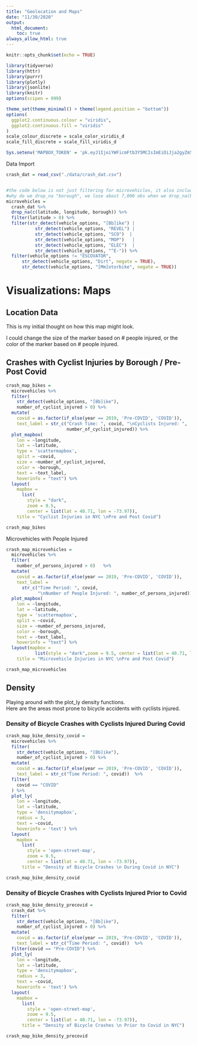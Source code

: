 ```yaml
---
title: "Geolocation and Maps"
date: "11/30/2020"
output: 
  html_document:
    toc: true
always_allow_html: true
---
```


```r
knitr::opts_chunk$set(echo = TRUE)

library(tidyverse)
library(httr)
library(purrr)
library(plotly)
library(jsonlite)
library(knitr)
options(scipen = 999)

theme_set(theme_minimal() + theme(legend.position = "bottom"))
options(
  ggplot2.continuous.colour = "viridis",
  ggplot2.continuous.fill = "viridis"
)
scale_colour_discrete = scale_color_viridis_d
scale_fill_discrete = scale_fill_viridis_d

Sys.setenv('MAPBOX_TOKEN' = 'pk.eyJ1IjoiYWFicmFtb3Y5MCIsImEiOiJja2gyZm5obzQwNWIxMnFxc3phcWh1MWtwIn0.amAvJHtFkTl9XWJ68fh96Q')
```

Data Import
```r
crash_dat = read_csv("./data/crash_dat.csv")


#the code below is not just filtering for microvehicles, it also includes "bikes" ... consider using the `filter_for` function
#why do we drop_na "borough", we lose about 7,000 obs when we drop_na(borough) - wonder if there's a way to figure out the "NA"-boroughs based on latitude & longitude info
microvehicles = 
  crash_dat %>% 
  drop_na(c(latitude, longitude, borough)) %>% 
  filter(latitude > 0) %>% 
  filter(str_detect(vehicle_options, "[Bb]ike") | 
           str_detect(vehicle_options, "REVEL") | 
           str_detect(vehicle_options, "SCO")  |
           str_detect(vehicle_options, "MOP")   |
           str_detect(vehicle_options, "ELEC")  |
           str_detect(vehicle_options, "^E-")) %>% 
  filter(vehicle_options != "ESCOVATOR",
      str_detect(vehicle_options, "Dirt", negate = TRUE),
      str_detect(vehicle_options, "[Mm]otorbike", negate = TRUE)) 
```

# Visualizations: Maps

## Location Data

This is my initial thought on how this map might look.  

I could change the size of the marker based on # people injured, or the color of the marker based on # people injured.

## Crashes with Cyclist Injuries by Borough  / Pre-Post Covid

```r
crash_map_bikes = 
  microvehicles %>% 
  filter(
    str_detect(vehicle_options, "[Bb]ike"),
    number_of_cyclist_injured > 0) %>%
  mutate(
    covid = as.factor(if_else(year == 2019, 'Pre-COVID', 'COVID')),
    text_label = str_c("Crash Time: ", covid, "\nCyclists Injured: ", 
                       number_of_cyclist_injured)) %>% 
  plot_mapbox(
    lon = ~longitude, 
    lat = ~latitude,  
    type = 'scattermapbox',     
    split = ~covid,
    size = ~number_of_cyclist_injured,
    color = ~borough,
    text = ~text_label,
    hoverinfo = "text") %>% 
  layout(
    mapbox = 
      list(
        style = "dark",
        zoom = 9.5,
        center = list(lat = 40.71, lon = -73.97)),
    title = "Cyclist Injuries in NYC \nPre and Post Covid")

crash_map_bikes
```

Microvehicles with People Injured

```r
crash_map_microvehicles = 
  microvehicles %>% 
  filter(
    number_of_persons_injured > 0)   %>%
  mutate(
    covid = as.factor(if_else(year == 2019, 'Pre-COVID', 'COVID')),
    text_label = 
      str_c("Time Period: ", covid, 
            "\nNumber of People Injured: ", number_of_persons_injured)) %>% 
  plot_mapbox(
    lon = ~longitude, 
    lat = ~latitude,  
    type = 'scattermapbox', 
    split = ~covid,
    size = ~number_of_persons_injured,
    color = ~borough,
    text = ~text_label,
    hoverinfo = "text") %>% 
  layout(mapbox = 
           list(style = "dark",zoom = 9.5, center = list(lat = 40.71, lon = -73.97)),
    title = "Microvehicle Injuries in NYC \nPre and Post Covid")

crash_map_microvehicles
```


## Density

Playing around with the plot_ly density functions.  
Here are the areas most prone to bicycle accidents with cyclists injured.

### Density of Bicycle Crashes with Cyclists Injured During Covid

```r
crash_map_bike_density_covid = 
  microvehicles %>% 
  filter(
    str_detect(vehicle_options, "[Bb]ike"),
    number_of_cyclist_injured > 0) %>% 
  mutate(
    covid = as.factor(if_else(year == 2019, 'Pre-COVID', 'COVID')),
    text_label = str_c("Time Period: ", covid))  %>% 
  filter(
    covid == "COVID"
  ) %>% 
  plot_ly(
    lon = ~longitude, 
    lat = ~latitude,  
    type = 'densitymapbox',
    radius = 3,
    text = ~covid,
    hoverinfo = 'text') %>% 
  layout(
    mapbox = 
      list(
        style = 'open-street-map',
        zoom = 9.5,
        center = list(lat = 40.71, lon = -73.97)),
      title = "Density of Bicycle Crashes \n During Covid in NYC")

crash_map_bike_density_covid
```

### Density of Bicycle Crashes with Cyclists Injured Prior to Covid

```r
crash_map_bike_density_precovid = 
  crash_dat %>% 
  filter(
    str_detect(vehicle_options, "[Bb]ike"),
    number_of_cyclist_injured > 0) %>% 
  mutate(
    covid = as.factor(if_else(year == 2019, 'Pre-COVID', 'COVID')),
    text_label = str_c("Time Period: ", covid))  %>% 
  filter(covid == "Pre-COVID") %>% 
  plot_ly(
    lon = ~longitude, 
    lat = ~latitude,  
    type = 'densitymapbox',
    radius = 3,
    text = ~covid,
    hoverinfo = 'text') %>% 
  layout(
    mapbox = 
      list(
        style = 'open-street-map',
        zoom = 9.5,
        center = list(lat = 40.71, lon = -73.97)),
      title = "Density of Bicycle Crashes \n Prior to Covid in NYC")

crash_map_bike_density_precovid

```

